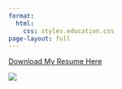 ```yaml
---
format:
  html:
    css: styles.education.css
page-layout: full
---
```


[Download My Resume Here](Resume.pdf){.btn .btn-primary}

![](images/Resume.png)
